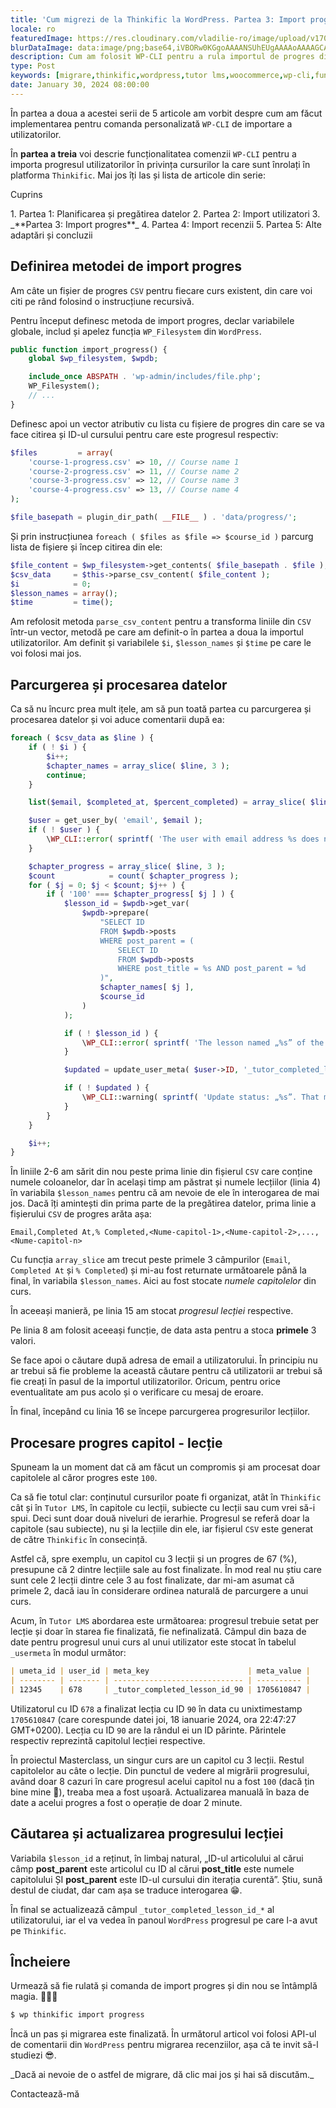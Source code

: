 ```yaml
---
title: 'Cum migrezi de la Thinkific la WordPress. Partea 3: Import progres'
locale: ro
featuredImage: https://res.cloudinary.com/vladilie-ro/image/upload/v1706196659/blog/1.%20migrate-thinkific-to-wordpress/v5ypjuldovovlpqw1cc3.webp
blurDataImage: data:image/png;base64,iVBORw0KGgoAAAANSUhEUgAAAAoAAAAGCAIAAAB1kpiRAAAACXBIWXMAAAPoAAAD6AG1e1JrAAAAxUlEQVR4nAG6AEX/ANLS0t/f3+vr6+3t6+/y8fHy7/X39+/y8ens693f3gCZr8qmutOqwtuyxNrK1+b7+/j8//75/Pv19/fo6u0AOG2gKGGRNGiYPHCgUoO2gLPNnNXgmtLels/ZkMrVAKO51qnA3J2zy52yzH+0yxSesQB4iABOWwBicgCKoQDHx8VaTTwkEgAnEwBRQSxNTjkEGREADQA/Vkxmk5oAHg8ARzATLxsAHQAAHgIAMyAGOiQNUTsgaU8yPSsXAbliTzFAqmUAAAAASUVORK5CYII=
description: Cum am folosit WP-CLI pentru a rula importul de progres dintr-un fișier CSV exportat din Thinkific.
type: Post
keywords: [migrare,thinkific,wordpress,tutor lms,woocommerce,wp-cli,funcții,comenzi,import progres,citire din fișier,capitol,lecție]
date: January 30, 2024 08:00:00
---
```

În <Link href="/blog/migrare-thinkific-wordpress-partea-2-planificare-pregatire-date">partea a doua</Link> a acestei serii de 5 articole am vorbit despre cum am făcut implementarea pentru comanda personalizată `WP-CLI` de importare a utilizatorilor.

În **partea a treia** voi descrie funcționalitatea comenzii `WP-CLI` pentru a importa progresul utilizatorilor în privința cursurilor la care sunt înrolați în platforma `Thinkific`.
Mai jos îți las și lista de articole din serie:
<div className='rounded-md border p-2 bg-gray-50 dark:bg-slate-900'>
    <p>Cuprins</p>
    1. <Link href="/blog/migrare-thinkific-wordpress-partea-1-planificare-pregatire-date">Partea 1: Planificarea și pregătirea datelor</Link>
    2. <Link href="/blog/migrare-thinkific-wordpress-partea-2-import-utilizatori">Partea 2: Import utilizatori</Link>
    3. _**Partea 3: Import progres**_
    4. <Link href="/blog/migrare-thinkific-wordpress-partea-4-import-recenzii">Partea 4: Import recenzii</Link>
    5. <Link href="/blog/migrare-thinkific-wordpress-partea-5-adaptari-concluzii">Partea 5: Alte adaptări și concluzii</Link>
</div>

## Definirea metodei de import progres
Am câte un fișier de progres `CSV` pentru fiecare curs existent, din care voi citi pe rând folosind o instrucțiune recursivă.

Pentru început definesc metoda de import progres, declar variabilele globale, includ și apelez funcția `WP_Filesystem` din `WordPress`.
```php showLineNumbers title="class-wpcli.php"
public function import_progress() {
    global $wp_filesystem, $wpdb;

    include_once ABSPATH . 'wp-admin/includes/file.php';
    WP_Filesystem();
    // ...
}
```
Definesc apoi un vector atributiv cu lista cu fișiere de progres din care se va face citirea și ID-ul cursului pentru care este progresul respectiv:
```php showLineNumbers title="class-wpcli.php"
$files         = array(
    'course-1-progress.csv' => 10, // Course name 1
    'course-2-progress.csv' => 11, // Course name 2
    'course-3-progress.csv' => 12, // Course name 3
    'course-4-progress.csv' => 13, // Course name 4
);

$file_basepath = plugin_dir_path( __FILE__ ) . 'data/progress/';
```
Și prin instrucțiunea `foreach ( $files as $file => $course_id )` parcurg lista de fișiere și încep citirea din ele:
```php showLineNumbers title="class-wpcli.php"
$file_content = $wp_filesystem->get_contents( $file_basepath . $file );
$csv_data     = $this->parse_csv_content( $file_content );
$i            = 0;
$lesson_names = array();
$time         = time();
```
Am refolosit metoda `parse_csv_content` pentru a transforma liniile din `CSV` într-un vector, metodă pe care am definit-o în <Link href="/blog/migrare-thinkific-wordpress-partea-2-import-utilizatori">partea a doua</Link> la importul utilizatorilor.
Am definit și variabilele `$i`, `$lesson_names` și `$time` pe care le voi folosi mai jos.

## Parcurgerea și procesarea datelor
Ca să nu încurc prea mult ițele, am să pun toată partea cu parcurgerea și procesarea datelor și voi aduce comentarii după ea:
```php showLineNumbers title="class-wpcli.php"
foreach ( $csv_data as $line ) {
    if ( ! $i ) {
        $i++;
        $chapter_names = array_slice( $line, 3 );
        continue;
    }

    list($email, $completed_at, $percent_completed) = array_slice( $line, 0, 3 );

    $user = get_user_by( 'email', $email );
    if ( ! $user ) {
        \WP_CLI::error( sprintf( 'The user with email address %s does not exist.', $email ) );
    }

    $chapter_progress = array_slice( $line, 3 );
    $count            = count( $chapter_progress );
    for ( $j = 0; $j < $count; $j++ ) {
        if ( '100' === $chapter_progress[ $j ] ) {
            $lesson_id = $wpdb->get_var(
                $wpdb->prepare(
                    "SELECT ID
                    FROM $wpdb->posts
                    WHERE post_parent = (
                        SELECT ID
                        FROM $wpdb->posts
                        WHERE post_title = %s AND post_parent = %d
                    )",
                    $chapter_names[ $j ],
                    $course_id
                )
            );

            if ( ! $lesson_id ) {
                \WP_CLI::error( sprintf( 'The lesson named „%s” of the course „” not found.', $chapter_names[ $j ], $course_id ) );
            }

            $updated = update_user_meta( $user->ID, '_tutor_completed_lesson_id_' . $lesson_id, $time );

            if ( ! $updated ) {
                \WP_CLI::warning( sprintf( 'Update status: „%s”. That means failure or the value already exists.', $updated ) );
            }
        }
    }

    $i++;
}
```
În liniile 2-6 am sărit din nou peste prima linie din fișierul `CSV` care conține numele coloanelor, dar în același timp am păstrat și numele lecțiilor (linia 4) în variabila `$lesson_names` pentru că am nevoie de ele în interogarea de mai jos.
Dacă îți amintești din prima parte de la <Link href="/blog/migrare-thinkific-wordpress-partea-1-planificare-pregatire-date">pregătirea datelor</Link>, prima linie a fișierului `CSV` de progres arăta așa:
```csv
Email,Completed At,% Completed,<Nume-capitol-1>,<Nume-capitol-2>,...,<Nume-capitol-n>
```
Cu funcția `array_slice` am trecut peste primele 3 câmpurilor (`Email`, `Completed At` și `% Completed`) și mi-au fost returnate următoarele până la final, în variabila `$lesson_names`.
Aici au fost stocate _numele capitolelor_ din curs.

În aceeași manieră, pe linia 15 am stocat _progresul lecției_ respective.

Pe linia 8 am folosit aceeași funcție, de data asta pentru a stoca **primele** 3 valori.

Se face apoi o căutare după adresa de email a utilizatorului.
În principiu nu ar trebui să fie probleme la această căutare pentru că utilizatorii ar trebui să fie creați în pasul de la importul utilizatorilor.
Oricum, pentru orice eventualitate am pus acolo și o verificare cu mesaj de eroare.

În final, începând cu linia 16 se începe parcurgerea progresurilor lecțiilor.

## Procesare progres capitol - lecție
Spuneam la un moment dat că am făcut un compromis și am procesat doar capitolele al căror progres este `100`.

Ca să fie totul clar: conținutul cursurilor poate fi organizat, atât în `Thinkific` cât și în `Tutor LMS`, în capitole cu lecții, subiecte cu lecții sau cum vrei să-i spui.
Deci sunt doar două niveluri de ierarhie.
Progresul se referă doar la capitole (sau subiecte), nu și la lecțiile din ele, iar fișierul `CSV` este generat de către `Thinkific` în consecință.

Astfel că, spre exemplu, un capitol cu 3 lecții și un progres de 67 (%), presupune că 2 dintre lecțiile sale au fost finalizate.
În mod real nu știu care sunt cele 2 lecții dintre cele 3 au fost finalizate, dar mi-am asumat că primele 2, dacă iau în considerare ordinea naturală de parcurgere a unui curs.

Acum, în `Tutor LMS` abordarea este următoarea: progresul trebuie setat per lecție și doar în starea fie finalizată, fie nefinalizată.
Câmpul din baza de date pentru progresul unui curs al unui utilizator este stocat în tabelul `_usermeta` în modul următor:
```markdown
| umeta_id | user_id | meta_key                      | meta_value |
| -------- | ------- | ----------------------------- | ---------- |
| 12345    | 678     | _tutor_completed_lesson_id_90 | 1705610847 |
```
Utilizatorul cu ID `678` a finalizat lecția cu ID `90` în data cu unixtimestamp `1705610847` (care corespunde datei joi, 18 ianuarie 2024, ora 22:47:27 GMT+0200).
Lecția cu ID `90` are la rândul ei un ID părinte.
Părintele respectiv reprezintă capitolul lecției respective.

În proiectul Masterclass, un singur curs are un capitol cu 3 lecții.
Restul capitolelor au câte o lecție.
Din punctul de vedere al migrării progresului, având doar 8 cazuri în care progresul acelui capitol nu a fost `100` (dacă țin bine mine 🤔), treaba mea a fost ușoară.
Actualizarea manuală în baza de date a acelui progres a fost o operație de doar 2 minute.

## Căutarea și actualizarea progresului lecției
Variabila `$lesson_id` a reținut, în limbaj natural, „ID-ul articolului al cărui câmp **post_parent** este articolul cu ID al cărui **post_title** este numele capitolului ȘI **post_parent** este ID-ul cursului din iterația curentă”.
Știu, sună destul de ciudat, dar cam așa se traduce interogarea 😁.

În final se actualizează câmpul `_tutor_completed_lesson_id_*` al utilizatorului, iar el va vedea în panoul `WordPress` progresul pe care l-a avut pe `Thinkific`.

## Încheiere
Urmează să fie rulată și comanda de import progres și din nou se întâmplă magia. 🧙🏼‍♂️
```sh
$ wp thinkific import progress
```

Încă un pas și migrarea este finalizată.
În <Link href="/blog/migrare-thinkific-wordpress-partea-4-import-recenzii">următorul articol</Link> voi folosi API-ul de comentarii din `WordPress` pentru migrarea recenziilor, așa că te invit să-l studiezi 😎.

<div className='mb-4 flex flex-col items-center rounded-md border border-blue-600 p-2'>
    <p className="text-center mt-0">_Dacă ai nevoie de o astfel de migrare, dă clic mai jos și hai să discutăm._</p>
    <Link href='/contact' className="animate-text-bg rounded-md bg-linear-to-r from-blue-600 via-gray-600 to-green-500 bg-[length:400%] px-2 py-1 text-white hover:text-white">Contactează-mă</Link>
</div>